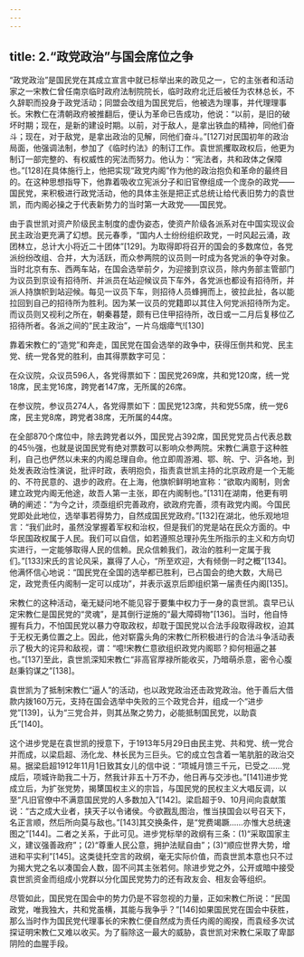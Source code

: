 ```yaml
---
---
---
```

title: 2.“政党政治”与国会席位之争
---




“政党政治”是国民党在其成立宣言中就已标举出来的政见之一，它的主张者和活动家之一宋教仁曾任南京临时政府法制院院长，临时政府北迁后被任为农林总长，不久辞职而投身于政党活动；同盟会改组为国民党后，他被选为理事，并代理理事长。宋教仁在清朝政府被推翻后，便认为革命已告成功，他说：“以前，是旧的破坏时期；现在，是新的建设时期。以前，对于敌人，是拿出铁血的精神，同他们奋斗；现在，对于敌党，是拿出政治的见解，同他们奋斗。”[127]对民国初年的政治局面，他强调法制，参加了《临时约法》的制订工作。袁世凯攫取政权后，他更为制订一部完整的、有权威性的宪法而努力。他认为：“宪法者，共和政体之保障也。”[128]在具体施行上，他把实现“政党内阁”作为他的政治抱负和革命的最终目的。在这种思想指导下，他靠着吸收立宪派分子和旧官僚组成一个庞杂的政党——国民党，来积极进行政党活动，他的具体主张是把正式总统让给代表旧势力的袁世凯，而内阁必操之于代表新势力的当时第一大政党——国民党。

由于袁世凯对资产阶级民主制度的虚伪姿态，使资产阶级各派系对在中国实现议会民主政治更充满了幻想。民元春季，“国内人士纷纷组织政党，一时风起云涌，政团林立，总计大小将近二十团体”[129]。为取得即将召开的国会的多数席位，各党派纷纷改组、合并，大为活跃，而众参两院的议员则一时成为各党派的争夺对象。当时北京有东、西两车站，在国会选举前夕，为迎接到京议员，除内务部主管部门为议员到京设有招待所、并派员在站迎候议员下车外，各党派也都设有招待所，并派人持旗帜到站迎候。每见一议员下车，则招待人员蜂拥而上，彼拉此扯，各以能拉回到自己的招待所为胜利。因为某一议员的党籍即以其住入何党派招待所为定。而议员则又视利之所在，朝秦暮楚，颇有已住甲招待所，改日或一二月后复移位乙招待所者。各派之间的“民主政治”，一片乌烟瘴气![130]

靠着宋教仁的“造党”和奔走，国民党在国会选举的政争中，获得压倒共和党、民主党、统一党各党的胜利，由其得票数字可见：

在众议院，众议员596人，各党得票如下：国民党269席，共和党120席，统一党18席，民主党16席，跨党者147席，无所属的26席。

在参议院，参议员274人，各党得票如下：国民党123席，共和党55席，统一党6席，民主党8席，跨党者38席，无所属的44席。

在全部870个席位中，除去跨党者以外，国民党占392席，国民党党员占代表总数的45％强，也就是说国民党有绝对票数可以影响众参两院。宋教仁满意于这种胜利，自己也俨然以未来的内阁总理自命。他立即周游湘、鄂、皖、宁、沪各地，到处发表政治性演说，批评时政，表明抱负，指责袁世凯主持的北京政府是一个无能的、不符民意的、退步的政府。在上海，他旗帜鲜明地宣称：“欲取内阁制，则舍建立政党内阁无他途，故吾人第一主张，即在内阁制也。”[131]在湖南，他更有明确的阐述：“为今之计，须亟组织完善政府，欲政府完善，须有政党内阁。今国民党即处此地位，选举事若得势力，自然成国民党政府。”[132]在湖北，他乐观地坦言：“我们此时，虽然没掌握着军权和治权，但是我们的党是站在民众方面的。中华民国政权属于人民。我们可以自信，如若遵照总理孙先生所指示的主义和方向切实进行，一定能够取得人民的信赖。民众信赖我们，政治的胜利一定属于我们。”[133]宋氏的言论风采，赢得了人心，“所至欢迎，大有倾倒一时之概”[134]。他满怀信心地说：“国民党在全国的选举都已胜利，已占国会的绝大数，大局已定，政党责任内阁制一定可以成功”，并表示返京后即组织第一届责任内阁[135]。

宋教仁的这种活动，毫无疑问地不能见容于要集中权力于一身的袁世凯。袁早已认定宋教仁是国民党的“灵魂”，是其倒行逆施的“最大障碍物”[136]。当时，他自恃握有兵力，不怕国民党以暴力夺取政权，却耽于国民党以合法手段取得政权，迫其于无权无勇位置之上。因此，他对崭露头角的宋教仁所积极进行的合法斗争活动表示了极大的诧异和敌视，谓：“噫!宋教仁意欲组织政党内阁耶？抑何相逼之甚也。”[137]至此，袁世凯深知宋教仁“非高官厚禄所能收买，乃暗萌杀意，密令心腹赵秉钧谋之”[138]。

袁世凯为了抵制宋教仁“逼人”的活动，也以政党政治还击政党政治。他于善后大借款内拨160万元，支持在国会选举中失败的三个政党合并，组成一个“进步党”[139]，认为“三党合并，则其丛聚之势力，必能抵制国民党，以助袁氏”[140]。

这个进步党是在袁世凯的授意下，于1913年5月29日由民主党、共和党、统一党合并而成，以梁启超、汤化龙、林长民为三巨头。它的成立包含着一笔肮脏的政治交易。据梁启超1912年11月1日致其女儿的信中说：“项城月馈三千元，已受之……党成后，项城许助我二十万，然我计非五十万不办，他日再与交涉也。”[141]进步党成立后，为扩张党势，揭橥国权主义的宗旨，与国民党的民权主义大唱反调，以至“凡旧官僚中不满意国民党的人多数加入”[142]。梁启超于9、10月间向袁献策说：“古之成大业者，挟天子以令诸侯。今欲戡乱图治，惟当挟国会以号召天下，名正言顺，然后所向莫与敌也。”[143]其交换条件，是“党费竭蹶……亦惟大总统速图之”[144]。二者之关系，于此可见。进步党标举的政纲有三条：(1)“采取国家主义，建议强善政府”；(2)“尊重人民公意，拥护法赋自由”；(3)“顺应世界大势，增进和平实利”[145]。这类徒托空言的政纲，毫无实际价值，而袁世凯本意也只不过为揭大党之名以凑国会人数，固不问其主张若何。除进步党之外，公开或暗中接受袁世凯资金而组成小党群以分化国民党势力的还有政友会、相友会等组织。

尽管如此，国民党在国会中的势力仍是不容忽视的力量，正如宋教仁所说：“民国政党，唯我独大，共和党虽横，其能与我争乎？”[146]如果国民党在国会中获胜，那么当时作为国民党代理事长的宋教仁便自然成为责任内阁的阁揆，而袁经多次试探证明宋教仁又难以收买。为了翦除这一最大的威胁，袁世凯对宋教仁采取了卑鄙阴险的血腥手段。